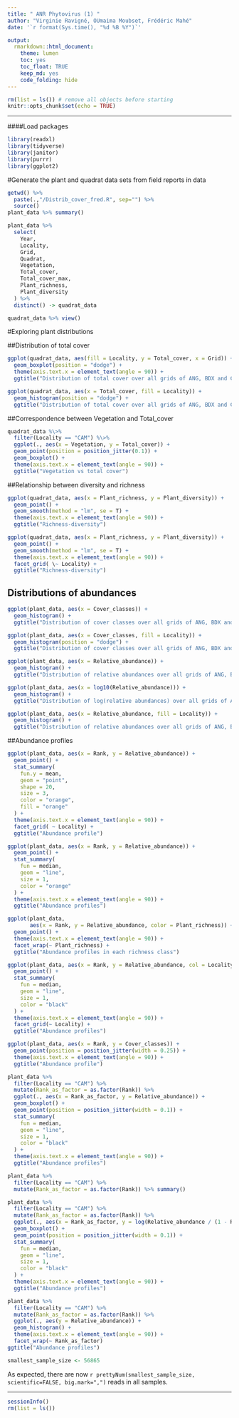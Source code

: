 ```yaml
---
title: " ANR Phytovirus (1) "
author: "Virginie Ravigné, OUmaima Moubset, Frédéric Mahé"
date: '`r format(Sys.time(), "%d %B %Y")`'

output:
  rmarkdown::html_document:
    theme: lumen
    toc: yes
    toc_float: TRUE
    keep_md: yes
    code_folding: hide
---
```


```r
rm(list = ls()) # remove all objects before starting
knitr::opts_chunk$set(echo = TRUE)
```

------------------------------------------------------------------------

####Load packages

```r
library(readxl)
library(tidyverse)
library(janitor)
library(purrr)
library(ggplot2)
```

#Generate the plant and quadrat data sets from field reports in data

```r
getwd() %>% 
  paste(.,"/Distrib_cover_fred.R", sep="") %>% 
  source()
plant_data %>% summary()
```

```r
plant_data %>%
  select(
    Year,
    Locality,
    Grid,
    Quadrat,
    Vegetation,
    Total_cover,
    Total_cover_max,
    Plant_richness,
    Plant_diversity
  ) %>% 
  distinct() -> quadrat_data
```

```r
quadrat_data %>% view()
```

#Exploring plant distributions

##Distribution of total cover

```r
ggplot(quadrat_data, aes(fill = Locality, y = Total_cover, x = Grid)) +
  geom_boxplot(position = "dodge") +
  theme(axis.text.x = element_text(angle = 90)) +
  ggtitle("Distribution of total cover over all grids of ANG, BDX and CAM")

ggplot(quadrat_data, aes(x = Total_cover, fill = Locality)) +
  geom_histogram(position = "dodge") +
  ggtitle("Distribution of total cover over all grids of ANG, BDX and CAM")
```

##Correspondence between Vegetation and Total_cover

```r
quadrat_data %\>%
  filter(Locality == "CAM") %\>%
  ggplot(., aes(x = Vegetation, y = Total_cover)) +
  geom_point(position = position_jitter(0.1)) +
  geom_boxplot() +
  theme(axis.text.x = element_text(angle = 90)) +
  ggtitle("Vegetation vs total cover")
```

##Relationship between diversity and richness

```r
ggplot(quadrat_data, aes(x = Plant_richness, y = Plant_diversity)) +
  geom_point() +
  geom_smooth(method = "lm", se = T) +
  theme(axis.text.x = element_text(angle = 90)) +
  ggtitle("Richness-diversity")

ggplot(quadrat_data, aes(x = Plant_richness, y = Plant_diversity)) +
  geom_point() +
  geom_smooth(method = "lm", se = T) +
  theme(axis.text.x = element_text(angle = 90)) +
  facet_grid( \~ Locality) +
  ggtitle("Richness-diversity")
```

## Distributions of abundances
```r
ggplot(plant_data, aes(x = Cover_classes)) +
  geom_histogram() +
  ggtitle("Distribution of cover classes over all grids of ANG, BDX and CAM")

ggplot(plant_data, aes(x = Cover_classes, fill = Locality)) +
  geom_histogram(position = "dodge") +
  ggtitle("Distribution of cover classes over all grids of ANG, BDX and CAM")

ggplot(plant_data, aes(x = Relative_abundance)) +
  geom_histogram() +
  ggtitle("Distribution of relative abundances over all grids of ANG, BDX and CAM")

ggplot(plant_data, aes(x = log10(Relative_abundance))) +
  geom_histogram() +
  ggtitle("Distribution of log(relative abundances) over all grids of ANG, BDX and CAM")

ggplot(plant_data, aes(x = Relative_abundance, fill = Locality)) +
  geom_histogram() +
  ggtitle("Distribution of relative abundances over all grids of ANG, BDX and CAM")
```

##Abundance profiles

```r
ggplot(plant_data, aes(x = Rank, y = Relative_abundance)) +
  geom_point() +
  stat_summary(
    fun.y = mean,
    geom = "point",
    shape = 20,
    size = 3,
    color = "orange",
    fill = "orange"
  ) +
  theme(axis.text.x = element_text(angle = 90)) +
  facet_grid( ~ Locality) +
  ggtitle("Abundance profile")
```

```r
ggplot(plant_data, aes(x = Rank, y = Relative_abundance)) +
  geom_point() +
  stat_summary(
    fun = median,
    geom = "line",
    size = 1,
    color = "orange"
  ) +
  theme(axis.text.x = element_text(angle = 90)) +
  ggtitle("Abundance profiles")
```

```r
ggplot(plant_data,
       aes(x = Rank, y = Relative_abundance, color = Plant_richness)) +
  geom_point() +
  theme(axis.text.x = element_text(angle = 90)) +
  facet_wrap(~ Plant_richness) +
  ggtitle("Abundance profiles in each richness class")

```

```r
ggplot(plant_data, aes(x = Rank, y = Relative_abundance, col = Locality)) +
  geom_point() +
  stat_summary(
    fun = median,
    geom = "line",
    size = 1,
    color = "black"
  ) +
  theme(axis.text.x = element_text(angle = 90)) +
  facet_grid(~ Locality) +
  ggtitle("Abundance profiles")
```

```r
ggplot(plant_data, aes(x = Rank, y = Cover_classes)) +
  geom_point(position = position_jitter(width = 0.25)) +
  theme(axis.text.x = element_text(angle = 90)) +
  ggtitle("Abundance profile")
```

```r
plant_data %>%
  filter(Locality == "CAM") %>%
  mutate(Rank_as_factor = as.factor(Rank)) %>%
  ggplot(., aes(x = Rank_as_factor, y = Relative_abundance)) +
  geom_boxplot() +
  geom_point(position = position_jitter(width = 0.1)) +
  stat_summary(
    fun = median,
    geom = "line",
    size = 1,
    color = "black"
  ) +
  theme(axis.text.x = element_text(angle = 90)) +
  ggtitle("Abundance profiles")
```

```r
plant_data %>%
  filter(Locality == "CAM") %>%
  mutate(Rank_as_factor = as.factor(Rank)) %>% summary()
```

```r
plant_data %>%
  filter(Locality == "CAM") %>%
  mutate(Rank_as_factor = as.factor(Rank)) %>%
  ggplot(., aes(x = Rank_as_factor, y = log(Relative_abundance / (1 - Relative_abundance)))) +
  geom_boxplot() +
  geom_point(position = position_jitter(width = 0.1)) +
  stat_summary(
    fun = median,
    geom = "line",
    size = 1,
    color = "black"
  ) +
  theme(axis.text.x = element_text(angle = 90)) +
  ggtitle("Abundance profiles")
```

```r
plant_data %>%
  filter(Locality == "CAM") %>%
  mutate(Rank_as_factor = as.factor(Rank)) %>%
  ggplot(., aes(y = Relative_abundance)) +
  geom_histogram() +
  theme(axis.text.x = element_text(angle = 90)) +
  facet_wrap(~ Rank_as_factor)
ggtitle("Abundance profiles")
```

```r
smallest_sample_size <- 56865 
```

As expected, there are now `r prettyNum(smallest_sample_size, scientific=FALSE, big.mark=",")` reads in all samples.

------------------------------------------------------------------------

```r
sessionInfo()
rm(list = ls())
```
